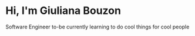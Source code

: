 # Hi, I'm Giuliana Bouzon

Software Engineer to-be currently learning to do cool things for cool people
